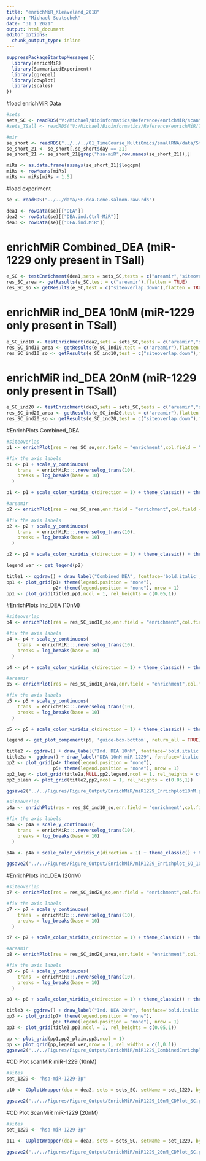 ```yaml
---
title: "enrichMiR_Kleaveland_2018"
author: "Michael Soutschek"
date: "31 1 2021"
output: html_document
editor_options: 
  chunk_output_type: inline
---
```



```r
suppressPackageStartupMessages({
  library(enrichMiR)
  library(SummarizedExperiment)
  library(ggrepel)
  library(cowplot)
  library(scales)
})
```

#load enrichMiR Data
```r
#sets
sets_SC <- readRDS("V:/Michael/Bioinformatics/Reference/enrichMiR/scanMiR/scanMiR_GRCh38_gene.rds")
#sets_TSall <- readRDS("V:/Michael/Bioinformatics/Reference/enrichMiR/Targetscan/20211124_Targetscan8_Human_AllPred_human.rds")

#mir
se_short <- readRDS("../../../01_TimeCourse_MultiOmics/smallRNA/data/Small_RNA/smallRNA_oasis.DEA.SE.rds")
se_short_21 <- se_short[,se_short$day == 21]
se_short_21 <- se_short_21[grep("hsa-miR",row.names(se_short_21)),]

miRs <- as.data.frame(assays(se_short_21)$logcpm)
miRs <- rowMeans(miRs)
miRs <- miRs[miRs > 1.5]
```


#load experiment
```r
se <- readRDS("../../data/SE.dea.Gene.salmon.raw.rds")

dea1 <- rowData(se)[["DEA"]] 
dea2 <- rowData(se)[["DEA.ind.Ctrl-MiR"]]
dea3 <- rowData(se)[["DEA.ind.MiR"]]
```



# enrichMiR Combined_DEA (miR-1229 only present in TSall)
```r
e_SC <- testEnrichment(dea1,sets = sets_SC,tests = c("areamir","siteoverlap"), sets.properties = miRs)
res_SC_area <- getResults(e_SC,test = c("areamir"),flatten = TRUE)
res_SC_so <- getResults(e_SC,test = c("siteoverlap.down"),flatten = TRUE)
```

# enrichMiR ind_DEA 10nM (miR-1229 only present in TSall)
```r
e_SC_ind10 <- testEnrichment(dea2,sets = sets_SC,tests = c("areamir","siteoverlap"), sets.properties = miRs)
res_SC_ind10_area <- getResults(e_SC_ind10,test = c("areamir"),flatten = TRUE)
res_SC_ind10_so <- getResults(e_SC_ind10,test = c("siteoverlap.down"),flatten = TRUE)
```

# enrichMiR ind_DEA 20nM (miR-1229 only present in TSall)
```r
e_SC_ind20 <- testEnrichment(dea3,sets = sets_SC,tests = c("areamir","siteoverlap"), sets.properties = miRs)
res_SC_ind20_area <- getResults(e_SC_ind20,test = c("areamir"),flatten = TRUE)
res_SC_ind20_so <- getResults(e_SC_ind20,test = c("siteoverlap.down"),flatten = TRUE)
```



#EnrichPlots Combined_DEA
```r
#siteoverlap
p1 <- enrichPlot(res = res_SC_so,enr.field = "enrichment",col.field = "props",sig.field = "FDR",label.field = "members", size.field = "overlap", label.sig.thres = 0.001)

#fix the axis labels
p1 <- p1 + scale_y_continuous(
    trans  = enrichMiR:::.reverselog_trans(10),
    breaks = log_breaks(base = 10)
  )

p1 <- p1 + scale_color_viridis_c(direction = 1) + theme_classic() + theme(plot.title = element_text(size=15), axis.text=element_text(size=12), axis.title=element_text(size=14),legend.title=element_text(size=13), legend.text=element_text(size=12)) + ggtitle("scanMiR can. - siteoverlap") + labs(color="Expression")

#areamir
p2 <- enrichPlot(res = res_SC_area,enr.field = "enrichment",col.field = "props",sig.field = "FDR", size.field = NULL, label.sig.thres = 0.051)

#fix the axis labels
p2 <- p2 + scale_y_continuous(
    trans  = enrichMiR:::.reverselog_trans(10),
    breaks = log_breaks(base = 10)
  )

p2 <- p2 + scale_color_viridis_c(direction = 1) + theme_classic() + theme(plot.title = element_text(size=15), axis.text=element_text(size=12), axis.title=element_text(size=14),legend.title=element_text(size=13), legend.text=element_text(size=12)) + ggtitle("scanMiR can. - areamir") + labs(color="Expression")

legend_ver <- get_legend(p2)

title1 <- ggdraw() + draw_label("Combined DEA", fontface='bold.italic', size = 18)
pp1 <- plot_grid(p1+ theme(legend.position = "none"),
                 p2+ theme(legend.position = "none"), nrow = 1)
pp1 <- plot_grid(title1,pp1,ncol = 1, rel_heights = c(0.05,1))
```


#EnrichPlots ind_DEA (10nM)
```r
#siteoverlap
p4 <- enrichPlot(res = res_SC_ind10_so,enr.field = "enrichment",col.field = "props",sig.field = "FDR",label.field = "members", size.field = "overlap", label.sig.thres = 0.001)

#fix the axis labels
p4 <- p4 + scale_y_continuous(
    trans  = enrichMiR:::.reverselog_trans(10),
    breaks = log_breaks(base = 10)
  )

p4 <- p4 + scale_color_viridis_c(direction = 1) + theme_classic() + theme(plot.title = element_text(size=15), axis.text=element_text(size=12), axis.title=element_text(size=14),legend.title=element_text(size=13), legend.text=element_text(size=12)) + ggtitle("scanMiR can. - siteoverlap") + labs(color="Expression")

#areamir
p5 <- enrichPlot(res = res_SC_ind10_area,enr.field = "enrichment",col.field = "props",sig.field = "FDR", size.field = NULL, label.sig.thres = 0.051)

#fix the axis labels
p5 <- p5 + scale_y_continuous(
    trans  = enrichMiR:::.reverselog_trans(10),
    breaks = log_breaks(base = 10)
  )

p5 <- p5 + scale_color_viridis_c(direction = 1) + theme_classic() + theme(plot.title = element_text(size=15), axis.text=element_text(size=12), axis.title=element_text(size=14),legend.title=element_text(size=13), legend.text=element_text(size=12), legend.position = "bottom") + ggtitle("scanMiR can. - areamir") + labs(color="Expression") + guides(colour = guide_colourbar(title.position="left", title.hjust = 0.5))

legend <- get_plot_component(p5, 'guide-box-bottom', return_all = TRUE)

title2 <- ggdraw() + draw_label("Ind. DEA 10nM", fontface='bold.italic', size = 18)
title2a <- ggdraw() + draw_label("DEA 10nM miR-1229", fontface='italic', size = 18)
pp2 <- plot_grid(p4+ theme(legend.position = "none"),
                 p5+ theme(legend.position = "none"), nrow = 1)
pp2_leg <- plot_grid(title2a,NULL,pp2,legend,ncol = 1, rel_heights = c(0.05,0.05,1,0.1))
pp2_plain <- plot_grid(title2,pp2,ncol = 1, rel_heights = c(0.05,1))
```

```r
ggsave2("../../Figures/Figure_Output/EnrichMiR/miR1229_Enrichplot10nM.png",pp2_leg, width = 9,height = 5, bg = "white")
```

```r
#siteoverlap
p4a <- enrichPlot(res = res_SC_ind10_so,enr.field = "enrichment",col.field = "props",sig.field = "FDR",label.field = "members", size.field = "overlap", label.sig.thres = 0.001)

#fix the axis labels
p4a <- p4a + scale_y_continuous(
    trans  = enrichMiR:::.reverselog_trans(10),
    breaks = log_breaks(base = 10)
  )

p4a <- p4a + scale_color_viridis_c(direction = 1) + theme_classic() + theme(plot.title = element_text(size=15), axis.text=element_text(size=12), axis.title=element_text(size=14),legend.title=element_text(size=13), legend.text=element_text(size=12)) + ggtitle("EnrichMiR - siteoverlap") + labs(color="Expression")

ggsave2("../../Figures/Figure_Output/EnrichMiR/miR1229_Enrichplot_SO_10nM.png",p4a, width = 7,height = 5, bg = "white")
```



#EnrichPlots ind_DEA (20nM)
```r
#siteoverlap
p7 <- enrichPlot(res = res_SC_ind20_so,enr.field = "enrichment",col.field = "props",sig.field = "FDR",label.field = "members", size.field = "overlap", label.sig.thres = 0.001)

#fix the axis labels
p7 <- p7 + scale_y_continuous(
    trans  = enrichMiR:::.reverselog_trans(10),
    breaks = log_breaks(base = 10)
  )

p7 <- p7 + scale_color_viridis_c(direction = 1) + theme_classic() + theme(plot.title = element_text(size=15), axis.text=element_text(size=12), axis.title=element_text(size=14),legend.title=element_text(size=13), legend.text=element_text(size=12)) + ggtitle("scanMiR can. - siteoverlap") + labs(color="Expression")

#areamir
p8 <- enrichPlot(res = res_SC_ind20_area,enr.field = "enrichment",col.field = "props",sig.field = "FDR", size.field = NULL, label.sig.thres = 0.051)

#fix the axis labels
p8 <- p8 + scale_y_continuous(
    trans  = enrichMiR:::.reverselog_trans(10),
    breaks = log_breaks(base = 10)
  )

p8 <- p8 + scale_color_viridis_c(direction = 1) + theme_classic() + theme(plot.title = element_text(size=15), axis.text=element_text(size=12), axis.title=element_text(size=14),legend.title=element_text(size=13), legend.text=element_text(size=12)) + ggtitle("scanMiR can. - areamir") + labs(color="Expression")

title3 <- ggdraw() + draw_label("Ind. DEA 20nM", fontface='bold.italic', size = 18)
pp3 <- plot_grid(p7+ theme(legend.position = "none"),
                 p8+ theme(legend.position = "none"), nrow = 1)
pp3 <- plot_grid(title3,pp3,ncol = 1, rel_heights = c(0.05,1))
```



```r
pp <- plot_grid(pp1,pp2_plain,pp3,ncol = 1)
pp <- plot_grid(pp,legend_ver,nrow = 1, rel_widths = c(1,0.1))
ggsave2("../../Figures/Figure_Output/EnrichMiR/miR1229_CombinedEnrichplot.png",pp, width = 12,height = 12, bg = "white")
```




#CD Plot scanMiR miR-1229 (10nM)
```r
#sites
set_1229 <- "hsa-miR-1229-3p"

p10 <- CDplotWrapper(dea = dea2, sets = sets_SC, setName = set_1229, by = "best_stype") + coord_cartesian(xlim = c(-0.3,0.3)) + theme_classic() + ggtitle("miR-1229-3p (10nM)") + guides(color=guide_legend(title="scanMiR\nbest site type")) + theme(plot.title = element_text(size=15), axis.text=element_text(size=12), axis.title=element_text(size=14),legend.title=element_text(size=13), legend.text=element_text(size=12)) 

ggsave2("../../Figures/Figure_Output/EnrichMiR/miR1229_10nM_CDPlot_SC.png",p10, width = 6,height = 4.5, bg = "white")
```

#CD Plot ScanMiR miR-1229 (20nM)
```r
#sites
set_1229 <- "hsa-miR-1229-3p"

p11 <- CDplotWrapper(dea = dea3, sets = sets_SC, setName = set_1229, by = "best_stype") + coord_cartesian(xlim = c(-0.5,0.5)) + theme_classic() + ggtitle("miR-1229-3p (20nM)") + guides(color=guide_legend(title="scanMiR\nbest site type")) + theme(plot.title = element_text(size=15), axis.text=element_text(size=12), axis.title=element_text(size=14),legend.title=element_text(size=13), legend.text=element_text(size=12))

ggsave2("../../Figures/Figure_Output/EnrichMiR/miR1229_20nM_CDPlot_SC.png",p11, width = 6,height = 4.5, bg = "white")
```


